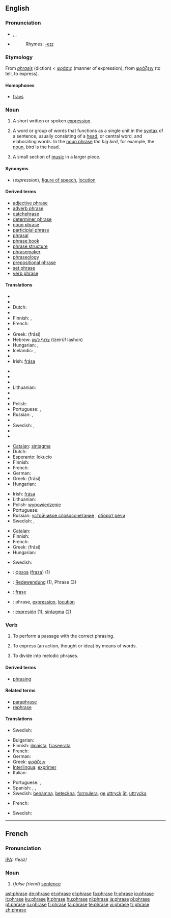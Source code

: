 {{wikipedia}}
==English==

===Pronunciation===
* {{enPR|frāz}}, {{IPA|/fɹeɪz/}}, {{SAMPA|/fr\eIz/}}
* {{audio|en-us-phrase.ogg|Audio (US)}}
*: Rhymes: [[Rhymes:English:-eɪz|-eɪz]]

===Etymology===
From {{LL.}} ''[[phrasis]]'' (diction) < {{Gr.}} [[φράσις]] (manner of expression), from [[φράζειν]] (to tell, to express).

====Homophones====
* [[fray]]s

===Noun===
{{en-noun}}

# A short written or spoken [[expression]].
# {{grammar}} A word or group of words that functions as a single unit in the [[syntax]] of a sentence, usually consisting of a [[head]], or central word, and elaborating words. In the [[noun phrase]] ''the big bird'', for example, the [[noun]], ''bird'' is the head.
# {{music}} A small section of [[music]] in a larger piece.

====Synonyms====
* (''expression''), [[figure of speech]], [[locution]]

====Derived terms====
* [[adjective phrase]]
* [[adverb phrase]]
* [[catchphrase]]
* [[determiner phrase]]
* [[noun phrase]]
* [[participial phrase]]
* [[phrasal]]
* [[phrase book]]
* [[phrase structure]]
* [[phrasemaker]]
* [[phraseology]]
* [[prepositional phrase]]
* [[set phrase]]
* [[verb phrase]]

====Translations====
{{trans-top|short written or spoken expression}}
* {{trreq|Arabic}}
* {{trreq|Chinese}}
* Dutch: {{t+|nl|uitspraak|f}}
* {{trreq|Esperanto}}
* Finnish: {{t-|fi|fraasi}}, {{t+|fi|lause}}
* French: {{t+|fr|expression|f}}
* {{trreq|German}}
* Greek: {{t+|el|φράση|f|sc=Grek}} (frási)
* Hebrew: [[צרוף לשון]] (tzeirüf lashon) {{g|Hebrew}}
* Hungarian: {{t|hu|mondás}}, {{t|hu|kifejezés}}
* Icelandic: {{t-|is|frasi}}, {{t+|is|málsháttur}}
* {{trreq|Indonesian}}
* Irish: [[frása]] {{m}}
{{trans-mid}}
* {{trreq|Italian}}
* {{trreq|Japanese}}
* {{trreq|Latvian}}
* Lithuanian: {{t+|lt|žodžių junginys|m|xs=Lithuanian}}
* {{trreq|Mongolian}}
* {{trreq|Persian}}
* Polish: {{t+|pl|zdanie|n}}
* Portuguese: {{t+|pt|expressão|f}}, {{t+|pt|locução|f}}
* Russian: {{t+|ru|фраза|f|sc=Cyrl}}, {{t+|ru|выражение|n|sc=Cyrl}}
* {{trreq|Spanish}}
* Swedish: {{t+|sv|fras|c}}, {{t+|sv|uttryck|n}}
* {{trreq|Thai}}
* {{trreq|Turkish}}
{{trans-bottom}}

{{trans-top|grammar: group of two or more words that express an idea but do not form a complete sentence}}
* [[Catalan]]: [[sintagma]] {{m}}
* Dutch: {{t+|nl|frase|f}}
* Esperanto: lokucio
* Finnish: {{t+|fi|lause}}
* French: {{t+|fr|locution|f}}
* German: {{t+|de|Redewendung|f}}
* Greek: {{t+|el|φράση|f|sc=Grek}} (frási)
* Hungarian: {{t|hu|szókapcsolat}}
{{trans-mid}}
* Irish: [[frása]] {{m}}
* Lithuanian: {{t+|lt|žodžių junginys|m|xs=Lithuanian}}
* Polish: [[wypowiedzenie]] {{n}}
* Portuguese: {{t+|pt|frase|f}}
* Russian: [[устойчивое словосочетание]] {{n}}, [[оборот речи]]
* Swedish: {{t+|sv|fras|c}}, {{t+|sv|uttryck|n}}
{{trans-bottom}}

{{trans-top|music: small section of music in a larger piece}}
* [[Catalan]]: {{t+|ca|frase|f}}
* Finnish: {{t-|fi|fraasi}}
* French: {{t+|fr|phrase|f}}
* Greek: {{t+|el|φράση|f|sc=Grek}} (frási)
* Hungarian: {{t|hu|frázis}}
{{trans-mid}}
* Swedish: {{t+|sv|fras|c}}
{{trans-bottom}}

<!--Remove this section once all of the translations below have been moved into the tables above.-->
{{checktrans-top}}
* {{ttbc|Bulgarian}}: [[фраза]] ([[fraza]]) {{f}} (1)
* {{ttbc|German}}: [[Redewendung]] {{f}} (1), Phrase {{f}} (3)
* {{ttbc|Indonesian}}: [[frase]]
* {{ttbc|Interlingua}}: phrase, [[expression#Interlingua|expression]], [[locution#Interlingua|locution]]
* {{ttbc|Spanish}}: [[expresión]] {{f}} (1), [[sintagma]] {{m}} (2)
{{trans-bottom}}

===Verb===
{{en-verb|phras|ing}}

# {{intransitive}}{{music}} To perform a passage with the correct phrasing.
# {{transitive}}To express (an action, thought or idea) by means of words.
# {{transitive}}{{music}} To divide into melodic phrases.

====Derived terms====
* [[phrasing]]

====Related terms====
* [[paraphrase]]
* [[rephrase]]

====Translations====
{{trans-top|music: to perform a passage with the correct phrasing}}
{{trans-mid}}
* Swedish: {{t-|sv|frasera}}
{{trans-bottom}}

{{trans-top|to express by means of words}}
* Bulgarian: {{t+|bg|изразявам|sc=Cyrl}}
* Finnish: [[ilmaista]], [[fraseerata]]
* French: {{t+|fr|exprimer}}
* German: {{t+|de|formulieren}}
* Greek: [[φράζειν]]
* [[Interlingua]]: [[exprimer#Interlingua|exprimer]]
* Italian: {{t+|it|esprimere}}
{{trans-mid}}
* Portuguese: {{t+|pt|exprimir}}, {{t+|pt|expressar}}
* Spanish: {{t-|es|formular}}, {{t-|es|expresar}}, {{t+|es|frasear}}
* Swedish: [[benämna]], [[beteckna]], [[formulera]], [[ge]] [[uttryck]] [[åt]], [[uttrycka]]
{{trans-bottom}}

{{trans-top|music: to divide into melodic phrases}}
* French: {{t+|fr|phraser}}
{{trans-mid}}
* Swedish: {{t-|sv|frasera}}
{{trans-bottom}}

----

==French==

===Pronunciation===
[[International Phonetic Alphabet|IPA]]: /fʁaz/

===Noun===
{{fr-noun|f}}

# (''false friend'') [[sentence]]

[[ast:phrase]]
[[de:phrase]]
[[et:phrase]]
[[el:phrase]]
[[fa:phrase]]
[[fr:phrase]]
[[io:phrase]]
[[it:phrase]]
[[ku:phrase]]
[[lt:phrase]]
[[hu:phrase]]
[[nl:phrase]]
[[ja:phrase]]
[[pl:phrase]]
[[pt:phrase]]
[[ru:phrase]]
[[fi:phrase]]
[[ta:phrase]]
[[te:phrase]]
[[vi:phrase]]
[[tr:phrase]]
[[zh:phrase]]